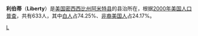 {{Infobox Settlement
| name = 利伯蒂<br/>Liberty
| image_skyline = 
| imagesize = 
| image_caption = 
| image_flag = 
| image_shield = 
| pushpin_map = USA Mississippi
| pushpin_label_position = bottom
| subdivision_type = 国家
| subdivision_name = {{USA}}
| subdivision_type1 = [[美国行政区划|州]]
| subdivision_name1 = [[密西西比州|密西西比州]]
| subdivision_type2 = [[密西西比州各县列表|县]]
| subdivision_name2 =  [[阿米特县_(密西西比州)|阿米特县]]
| elevation_m = 103
| elevation_ft = 
| area_total_km2 = 5.4
| population_as_of = 2000年
| population_total = 633
| population_density_km2 = auto
| timezone = [[北美中部时间|CST]]
| utc_offset = -6
| timezone_DST = [[北美中部夏令时间|CDT]]
| utc_offset_DST = -5
| latd = 31
| latm = 9
| lats =39
| latNS = N
| longd = 90
| longm = 48
| longs =14
| longEW = W
| postal_code_type = 
| postal_code = 
| website =  http://www.libertymississippi.com
}}
'''利伯蒂'''（'''Liberty'''）是[[美国|美国]][[密西西比州|密西西比州]][[阿米特县_(密西西比州)|阿米特县]]的县治所在，根据[[2000年美国人口普查|2000年美国人口普查]]，共有633人，其中[[白人|白人]]占74.25%、[[非裔美国人|非裔美国人]]占24.17%。

{{Mississippi-stub}}

[[Category:密西西比州城市|L]]